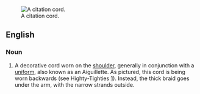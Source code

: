 [[Image:Highty-Tighty Citation Cord.JPG|thumb|right|A citation cord. ]]
==English==

===Noun===
{{en-noun|sg=[[citation]] [[cord]]}}

#A decorative cord worn on the [[shoulder]], generally in conjunction with a [[uniform]], also known as an Aiguillette.  As pictured, this cord is being worn backwards (see Highty-Tighties [http://en.wikipedia.org/wiki/Highty-Tighties]).  Instead, the thick braid goes under the arm, with the narrow strands outside.